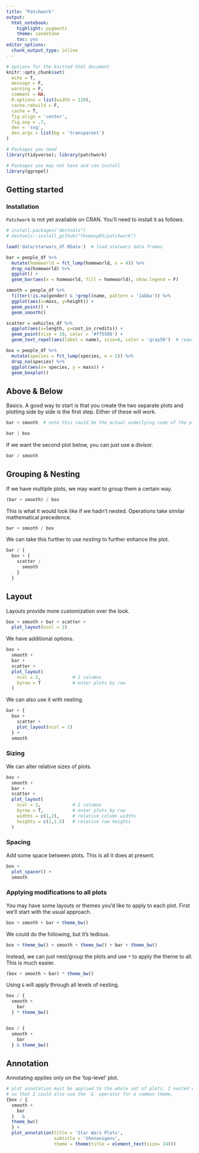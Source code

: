 ```yaml
---
title: "Patchwork"
output: 
  html_notebook: 
    highlight: pygments
    theme: sandstone
    toc: yes
editor_options: 
  chunk_output_type: inline
---
```


```r
# options for the knitted html document
knitr::opts_chunk$set(
  echo = T,
  message = F,
  warning = F,
  comment = NA,
  R.options = list(width = 120),
  cache.rebuild = F,
  cache = T,
  fig.align = 'center',
  fig.asp = .7,
  dev = 'svg',
  dev.args = list(bg = 'transparent')
)
```

```r
# Packages you need
library(tidyverse); library(patchwork)

# Packages you may not have and can install
library(ggrepel)
```


## Getting started

### Installation

`Patchwork` is not yet available on CRAN. You'll need to install it as follows.

```r
# install.packages("devtools")
# devtools::install_github("thomasp85/patchwork")
```




```r
load('data/starwars_df.RData')  # load starwars data frames

bar = people_df %>% 
  mutate(homeworld = fct_lump(homeworld, n = 4)) %>% 
  drop_na(homeworld) %>% 
  ggplot() + 
  geom_bar(aes(x = homeworld, fill = homeworld), show.legend = F)

smooth = people_df %>% 
  filter(!is.na(gender) & !grepl(name, pattern = 'Jabba')) %>% 
  ggplot(aes(x=mass, y=height)) + 
  geom_point() + 
  geom_smooth()

scatter = vehicles_df %>% 
  ggplot(aes(x=length, y=cost_in_credits)) + 
  geom_point(size = 10, color = '#ff5500') +
  geom_text_repel(aes(label = name), size=6, color = 'gray50')  # requires ggrepel

box = people_df %>% 
  mutate(species = fct_lump(species, n = 2)) %>% 
  drop_na(species) %>% 
  ggplot(aes(x= species, y = mass)) +
  geom_boxplot()
```

## Above & Below

Basics.  A good way to start is that you create the two separate plots and plotting side by side is the first step.  Either of these will work.


```r
bar + smooth  # note this could be the actual underlying code of the plots
```

```r
bar | box
```



If we want the second plot below, you can just use a divisor.

```r
bar / smooth
```


## Grouping & Nesting

If we have multiple plots, we may want to group them a certain way.

```r
(bar + smooth) / box
```

This is what it would look like if we hadn't nested. Operations take similar
mathematical precedence.

```r
bar + smooth / box
```

We can take this further to use *nesting* to further enhance the plot.

```r
bar / {
  box + {
    scatter / 
      smooth
    }
  }
```

## Layout

Layouts provide more customization over the look.

```r
box + smooth + bar + scatter +
  plot_layout(ncol = 2)
```

We have additional options.

```r
box + 
  smooth + 
  bar + 
  scatter +
  plot_layout(
    ncol = 2,            # 2 columns
    byrow = T            # enter plots by row
  )
```



We can also use it with nesting.

```r
bar + {
  box + 
    scatter + 
    plot_layout(ncol = 1)
  } + 
  smooth
```

### Sizing

We can alter relative sizes of plots.

```r
box + 
  smooth + 
  bar + 
  scatter +
  plot_layout(
    ncol = 2,            # 2 columns
    byrow = T,           # enter plots by row
    widths = c(1,2),     # relative column widths
    heights = c(1,1.5)   # relative row heights
  )
```

### Spacing

Add some space between plots. This is all it does at present.

```r
box + 
  plot_spacer() +
  smooth 
```
### Applying modifications to all plots

You may have some layouts or themes you'd like to apply to each plot.  First we'll start with the usual approach.


```r
box + smooth + bar + theme_bw()
```

We could do the following, but it's tedious.

```r
box + theme_bw() + smooth + theme_bw() + bar + theme_bw()
```

Instead, we can just nest/group the plots and use `*` to apply the theme to all. This is much easier.  

```r
(box + smooth + bar) * theme_bw()
```

Using `&` will apply through all levels of nesting.

```r
box / {
  smooth + 
    bar
  } * theme_bw()


box / {
  smooth + 
    bar
  } & theme_bw()
```

## Annotation

Annotating applies only on the 'top-level' plot.

```r
# plot annotation must be applied to the whole set of plots. I nested everything
# so that I could also use the `&` operator for a common theme.
{box / {
  smooth + 
    bar
  }   & 
  theme_bw()
  } + 
  plot_annotation(title = 'Star Wars Plots', 
                  subtitle = 'Shenanigans', 
                  theme = theme(title = element_text(size= 24))) 
```

